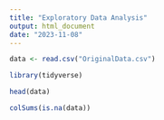 ```yaml
---
title: "Exploratory Data Analysis"
output: html_document
date: "2023-11-08"
---
```


```r
data <- read.csv("OriginalData.csv")
```

```r
library(tidyverse)
```

```r
head(data)
```

```r
colSums(is.na(data))
```




